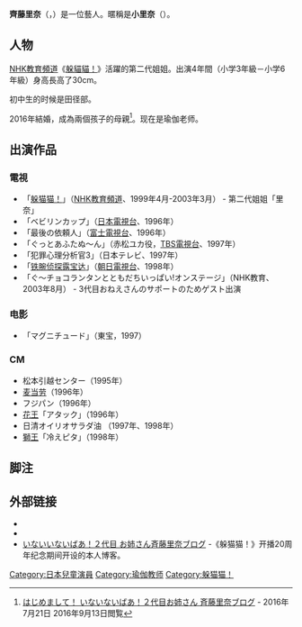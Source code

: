 {{Infobox person
| name             = 齊藤里奈
| image            = 
| caption          = 
| native_name      = 斉藤 里奈
| native_name_lang = ja
| birth_name       = 
| birth_date       = {{Birth date and age|1990|10|3}}
| birth_place      = {{JPN}}
| nationality      = 日本人
| alias            = 
| education        = 
| death_date       = 
| occupation       = 
| years_active     = 1995年至今
| death_place      = 
| agent            = 
| known_for        = 《[[遊戲捉迷藏|遊戲捉迷藏]]》
| height           = 
| spouse           = 
| relatives        = 
| website          = 
}}

'''齊藤里奈'''（{{jpn|j=斉藤里奈|kn=さいとう りな}}，{{bd|1990年|10月3日}}）是一位藝人。暱稱是'''小里奈'''（{{Lang|ja|りなちゃん}}）。

== 人物 ==
[[NHK教育頻道|NHK教育頻道]]《[[躲貓貓！|躲貓貓！]]》活躍的第二代姐姐。出演4年間（小学3年級－小学6年級）身高長高了30cm。

初中生的时候是田径部。

2016年結婚，成為兩個孩子的母親<ref>[http://ameblo.jp/rinablog-1003/entry-12182937094.html はじめまして！ いないないばあ！２代目お姉さん 斉藤里奈ブログ] - 2016年7月21日 2016年9月13日閲覧</ref>。现在是瑜伽老师。

== 出演作品 ==
=== 電視 ===
* 「[[躲猫猫！|躲猫猫！]]」（[[NHK教育頻道|NHK教育頻道]]、1999年4月-2003年3月） - 第二代姐姐「里奈」
* 「ベビリンカップ」（[[日本電視台|日本電視台]]、1996年）
* 「最後の依頼人」（[[富士電視台|富士電視台]]、1996年）
* 「ぐっとあふたぬ〜ん」（赤松ユカ役，[[TBS電視台|TBS電視台]]、1997年）
* 「犯罪心理分析官3」（日本テレビ、1997年）
* 「[[铁腕侦探露宝达|铁腕侦探露宝达]]」（[[朝日電視台|朝日電視台]]、1998年）
* 「ぐ〜チョコランタンとともだちいっぱい!オンステージ」（NHK教育、2003年8月） - 3代目おねえさんのサポートのためゲスト出演

=== 电影 ===
* 「マグニチュード」（東宝，1997）

=== CM ===
* 松本引越センター（1995年）
* [[麦当劳|麦当劳]]（1996年）
* フジパン（1996年）
* [[花王|花王]]「アタック」（1996年）
* 日清オイリオサラダ油 （1997年、1998年）
* [[獅王|獅王]]「冷えピタ」（1998年）

== 脚注 ==
{{Reflist}}

== 外部链接 ==
* {{Instagram|rina.saito1003}}
* {{Twitter|RinaS1003}}
* [http://ameblo.jp/rinablog-1003/ いないいないばあ！２代目 お姉さん斉藤里奈ブログ] -《躲猫猫！》开播20周年纪念期间开设的本人博客。

{{先代次代|[[躲猫猫！|躲猫猫！]]<br/>姐姐|第2代：1999年4月 - 2003年3月|{{link-ja|田原加奈子|田原加奈子}}|[[原風佳|原風佳]]}}
{{躲猫猫！}}
[[Category:日本兒童演員|Category:日本兒童演員]]
[[Category:瑜伽教师|Category:瑜伽教师]]
[[Category:躲猫猫！|Category:躲猫猫！]]